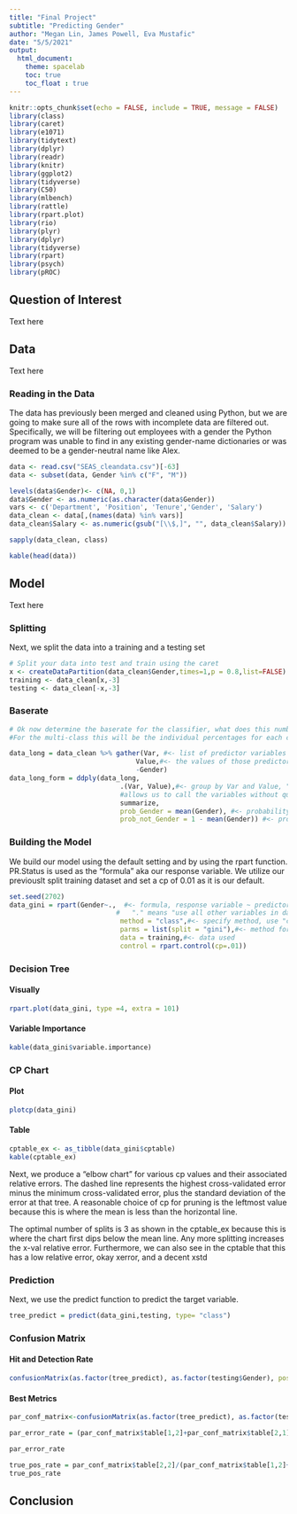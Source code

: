 ```yaml
---
title: "Final Project"
subtitle: "Predicting Gender" 
author: "Megan Lin, James Powell, Eva Mustafic"
date: "5/5/2021"
output: 
  html_document:
    theme: spacelab
    toc: true
    toc_float : true
---
```


```r
knitr::opts_chunk$set(echo = FALSE, include = TRUE, message = FALSE)
library(class)
library(caret)
library(e1071) 
library(tidytext)
library(dplyr)
library(readr)
library(knitr)
library(ggplot2)
library(tidyverse)
library(C50)
library(mlbench)
library(rattle)
library(rpart.plot)
library(rio)
library(plyr)
library(dplyr)
library(tidyverse)
library(rpart)
library(psych)
library(pROC)
```


## Question of Interest

Text here





## Data 

Text here 




### Reading in the Data

The data has previously been merged and cleaned using Python, but we are going to make sure all of the rows with incomplete data are filtered out. Specifically, we will be filtering out employees with a gender the Python program was unable to find in any existing gender-name dictionaries or was deemed to be a gender-neutral name like Alex.

```r

data <- read.csv("SEAS_cleandata.csv")[-63]
data <- subset(data, Gender %in% c("F", "M"))

levels(data$Gender)<- c(NA, 0,1)
data$Gender <- as.numeric(as.character(data$Gender))
vars <- c('Department', 'Position', 'Tenure','Gender', 'Salary')
data_clean <- data[,(names(data) %in% vars)]
data_clean$Salary <- as.numeric(gsub("[\\$,]", "", data_clean$Salary))

sapply(data_clean, class) 
```

```r
kable(head(data))
```


## Model

 Text here




### Splitting
Next, we split the data into a training and a testing set
```r
# Split your data into test and train using the caret
x <- createDataPartition(data_clean$Gender,times=1,p = 0.8,list=FALSE)
training <- data_clean[x,-3]
testing <- data_clean[-x,-3]
```

### Baserate
```r
# Ok now determine the baserate for the classifier, what does this number mean.  
#For the multi-class this will be the individual percentages for each class. 

data_long = data_clean %>% gather(Var, #<- list of predictor variables
                                Value,#<- the values of those predictor variables
                                -Gender) 
data_long_form = ddply(data_long, 
                            .(Var, Value),#<- group by Var and Value, "." 
                            #allows us to call the variables without quoting
                            summarize,  
                            prob_Gender = mean(Gender), #<- probability of being Parent
                            prob_not_Gender = 1 - mean(Gender)) #<- probability of not being Parent
```

### Building the Model

We build our model using the default setting and by using the rpart function. PR.Status is used as the "formula" aka our response variable. We utilize our previouslt split training dataset and set a cp of 0.01 as it is our default.

```r
set.seed(2702)
data_gini = rpart(Gender~.,  #<- formula, response variable ~ predictors
                           #   "." means "use all other variables in data"
                            method = "class",#<- specify method, use "class" for tree
                            parms = list(split = "gini"),#<- method for choosing tree split
                            data = training,#<- data used
                            control = rpart.control(cp=.01))
```


### Decision Tree{.tabset}
#### Visually 
```r
rpart.plot(data_gini, type =4, extra = 101)
```

#### Variable Importance

```r
kable(data_gini$variable.importance) 
```



### CP Chart {.tabset}
#### Plot 
```r
plotcp(data_gini)
```

#### Table
```r
cptable_ex <- as_tibble(data_gini$cptable)
kable(cptable_ex)
```
Next, we produce a "elbow chart" for various cp values and their associated relative errors. The dashed line represents the highest cross-validated error minus the minimum cross-validated error, plus the standard deviation of the error at that tree. A reasonable choice of cp for pruning is  the leftmost value because this is where the mean is less than the horizontal line. 

The optimal number of splits is 3 as shown in the cptable_ex because this is where the chart first dips below the mean line. Any more splitting increases the x-val relative error. Furthermore, we can also see in the cptable that this has a low relative error, okay xerror, and a decent xstd

### Prediction

Next, we use the predict function to predict the target variable.
```r
tree_predict = predict(data_gini,testing, type= "class")
```



### Confusion Matrix {.tabset}
#### Hit and Detection Rate
```r
confusionMatrix(as.factor(tree_predict), as.factor(testing$Gender), positive = "1", dnn=c("Prediction", "Actual"), mode = "sens_spec")
```

#### Best Metrics
```r
par_conf_matrix<-confusionMatrix(as.factor(tree_predict), as.factor(testing$Gender), positive = "1", dnn=c("Prediction", "Actual"), mode = "sens_spec")
```

```r
par_error_rate = (par_conf_matrix$table[1,2]+par_conf_matrix$table[2,1]) / (par_conf_matrix$table[1,2]+par_conf_matrix$table[2,1]+par_conf_matrix$table[1,1]+par_conf_matrix$table[2,2])

par_error_rate
```


```r
true_pos_rate = par_conf_matrix$table[2,2]/(par_conf_matrix$table[1,2]+par_conf_matrix$table[2,1]+par_conf_matrix$table[1,1]+par_conf_matrix$table[2,2])
true_pos_rate 
```


## Conclusion



